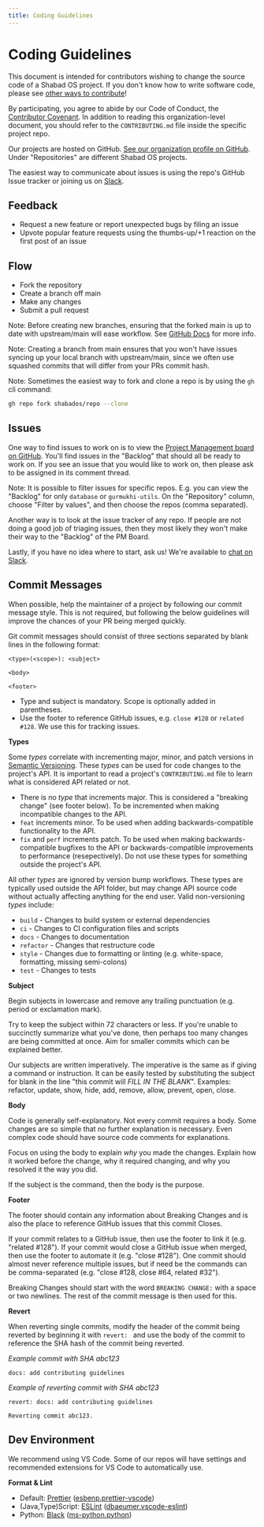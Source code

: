 ```yaml
---
title: Coding Guidelines
---
```


# Coding Guidelines

This document is intended for contributors wishing to change the source code of a Shabad OS project. If you don't know how to write software code, please see [other ways to contribute](/docs/community/contributing)!

By participating, you agree to abide by our Code of Conduct, the [Contributor Covenant](/docs/community/code-of-conduct). In addition to reading this organization-level document, you should refer to the `CONTRIBUTING.md` file inside the specific project repo.

Our projects are hosted on GitHub. [See our organization profile on GitHub](https://github.com/shabados). Under "Repositories" are different Shabad OS projects.

The easiest way to communicate about issues is using the repo's GitHub Issue tracker or joining us on [Slack](https://chat.shabados.com).

## Feedback

- Request a new feature or report unexpected bugs by filing an issue
- Upvote popular feature requests using the thumbs-up/+1 reaction on the first post of an issue

## Flow

- Fork the repository
- Create a branch off main
- Make any changes
- Submit a pull request

Note: Before creating new branches, ensuring that the forked main is up to date with upstream/main will ease workflow. See [GitHub Docs](https://docs.github.com/en/pull-requests/collaborating-with-pull-requests/working-with-forks/syncing-a-fork) for more info.

Note: Creating a branch from main ensures that you won't have issues syncing up your local branch with upstream/main, since we often use squashed commits that will differ from your PRs commit hash.

Note: Sometimes the easiest way to fork and clone a repo is by using the `gh` cli command:

```bash
gh repo fork shabados/repo --clone
```

## Issues

One way to find issues to work on is to view the [Project Management board on GitHub](https://github.com/orgs/shabados/projects/9/views/4). You'll find issues in the "Backlog" that should all be ready to work on. If you see an issue that you would like to work on, then please ask to be assigned in its comment thread.

Note: It is possible to filter issues for specific repos. E.g. you can view the "Backlog" for only `database` or `gurmukhi-utils`. On the "Repository" column, choose "Filter by values", and then choose the repos (comma separated).

Another way is to look at the issue tracker of any repo. If people are not doing a good job of triaging issues, then they most likely they won't make their way to the "Backlog" of the PM Board.

Lastly, if you have no idea where to start, ask us! We're available to [chat on Slack](https://chat.shabados.com).

## Commit Messages

When possible, help the maintainer of a project by following our commit message style. This is not required, but following the below guidelines will improve the chances of your PR being merged quickly.

Git commit messages should consist of three sections separated by blank lines in the following format:

```
<type>(<scope>): <subject>

<body>

<footer>
```

- Type and subject is mandatory. Scope is optionally added in parentheses.
- Use the footer to reference GitHub issues, e.g. `close #128` or `related #128`. We use this for tracking issues.

**Types**

Some _types_ correlate with incrementing major, minor, and patch versions in [Semantic Versioning](https://semver.org/). These _types_ can be used for code changes to the project's API. It is important to read a project's `CONTRIBUTING.md` file to learn what is considered API related or not.

- There is no _type_ that increments major. This is considered a "breaking change" (see footer below). To be incremented when making incompatible changes to the API.
- `feat` increments minor. To be used when adding backwards-compatible functionality to the API.
- `fix` and `perf` increments patch. To be used when making backwards-compatible bugfixes to the API or backwards-compatible improvements to performance (resepectively). Do not use these types for something outside the project's API.

All other _types_ are ignored by version bump workflows. These types are typically used outside the API folder, but may change API source code without actually affecting anything for the end user. Valid non-versioning _types_ include:

- `build` - Changes to build system or external dependencies
- `ci` - Changes to CI configuration files and scripts
- `docs` - Changes to documentation
- `refactor` - Changes that restructure code
- `style` - Changes due to formatting or linting (e.g. white-space, formatting, missing semi-colons)
- `test` - Changes to tests

**Subject**

Begin subjects in lowercase and remove any trailing punctuation (e.g. period or exclamation mark).

Try to keep the subject within 72 characters or less. If you're unable to succinctly summarize what you've done, then perhaps too many changes are being committed at once. Aim for smaller commits which can be explained better.

Our subjects are written imperatively. The imperative is the same as if giving a command or instruction. It can be easily tested by substituting the subject for blank in the line "this commit will _FILL IN THE BLANK_". Examples: refactor, update, show, hide, add, remove, allow, prevent, open, close.

**Body**

Code is generally self-explanatory. Not every commit requires a body. Some changes are so simple that no further explanation is necessary. Even complex code should have source code comments for explanations.

Focus on using the body to explain _why_ you made the changes. Explain how it worked before the change, why it required changing, and why you resolved it the way you did.

If the subject is the command, then the body is the purpose.

**Footer**

The footer should contain any information about Breaking Changes and is also the place to reference GitHub issues that this commit Closes.

If your commit relates to a GitHub issue, then use the footer to link it (e.g. "related #128"). If your commit would close a GitHub issue when merged, then use the footer to automate it (e.g. "close #128"). One commit should almost never reference multiple issues, but if need be the commands can be comma-separated (e.g. "close #128, close #64, related #32").

Breaking Changes should start with the word `BREAKING CHANGE:` with a space or two newlines. The rest of the commit message is then used for this.

**Revert**

When reverting single commits, modify the header of the commit being reverted by beginning it with `revert: ` and use the body of the commit to reference the SHA hash of the commit being reverted.

_Example commit with SHA abc123_

```shell
docs: add contributing guidelines
```

_Example of reverting commit with SHA abc123_

```shell
revert: docs: add contributing guidelines

Reverting commit abc123.
```

## Dev Environment

We recommend using VS Code. Some of our repos will have settings and recommended extensions for VS Code to automatically use.

**Format & Lint**

- Default: [Prettier](https://prettier.io/) ([esbenp.prettier-vscode](https://marketplace.visualstudio.com/items?itemName=esbenp.prettier-vscode))
- (Java,Type)Script: [ESLint](https://eslint.org/) ([dbaeumer.vscode-eslint](https://marketplace.visualstudio.com/items?itemName=dbaeumer.vscode-eslint))
- Python: [Black](https://github.com/psf/black) ([ms-python.python](https://marketplace.visualstudio.com/items?itemName=ms-python.python))

